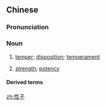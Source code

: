 ==Chinese==
{{zh-forms}}

===Pronunciation===
{{zh-pron
|m=xìngzi
|c=sing3 zi2
|cat=n
}}

===Noun===
{{zh-noun}}

# [[temper]]; [[disposition]]; [[temperament]]
# {{qualifier|of alcohol, drugs etc}} [[strength]]; [[potency]]

====Derived terms====
{{zh-der|由著性子來/由着性子来}}

[[zh:性子]]